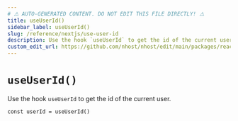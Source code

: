 ```yaml
---
# ⚠️ AUTO-GENERATED CONTENT. DO NOT EDIT THIS FILE DIRECTLY! ⚠️
title: useUserId()
sidebar_label: useUserId()
slug: /reference/nextjs/use-user-id
description: Use the hook `useUserId` to get the id of the current user.
custom_edit_url: https://github.com/nhost/nhost/edit/main/packages/react/src/hooks/user.ts#L362
---
```


# `useUserId()`

Use the hook `useUserId` to get the id of the current user.

```tsx
const userId = useUserId()
```
